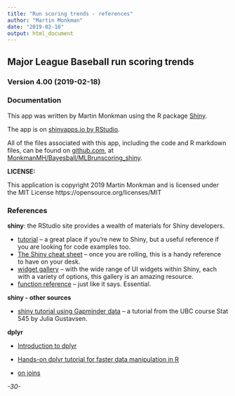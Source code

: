 ```yaml
---
title: "Run scoring trends - references"
author: "Martin Monkman"
date: "2019-02-18"
output: html_document
---
```


## Major League Baseball run scoring trends
### Version 4.00 (2019-02-18)
### Documentation

This app was written by Martin Monkman using the R package [Shiny](http://shiny.rstudio.com/).

The app is on [shinyapps.io by RStudio](https://www.shinyapps.io/).   

All of the files associated with this app, including the code and R markdown files, can be found on [github.com](github.com), 
at [MonkmanMH/Bayesball/MLBrunscoring_shiny](https://github.com/MonkmanMH/Bayesball/tree/master/MLBrunscoring_shiny).

**LICENSE:**

This application is copyright 2019 Martin Monkman
and is licensed under the MIT License  https://opensource.org/licenses/MIT




### References

**shiny**:  the RStudio site provides a wealth of materials for Shiny developers.

+ [tutorial](http://shiny.rstudio.com/tutorial/) -- a great place if you're new to Shiny, but a useful reference if you are looking for code examples too.
+ [The Shiny cheat sheet](http://shiny.rstudio.com/articles/cheatsheet.html) -- once you are rolling, this is a handy reference to have on your desk.
+ [widget gallery](http://shiny.rstudio.com/gallery/widget-gallery.html) -- with the wide range of UI widgets within Shiny, each with a variety of options, this gallery is an amazing resource.
+ [function reference](http://shiny.rstudio.com/reference/shiny/latest/) -- just like it says. Essential.  


**shiny - other sources**

+ [shiny tutorial using Gapminder data](https://stat545-ubc.github.io/shiny03_activity.html) -- a tutorial from the UBC course Stat 545 by Julia Gustavsen.


**dplyr**

+ [Introduction to dplyr](http://cran.rstudio.com/web/packages/dplyr/vignettes/introduction.html)

+ [Hands-on dplyr tutorial for faster data manipulation in R](http://www.dataschool.io/dplyr-tutorial-for-faster-data-manipulation-in-r/)

+ [on joins](http://stackoverflow.com/questions/1299871/how-to-join-data-frames-in-r-inner-outer-left-right)




*-30-*
